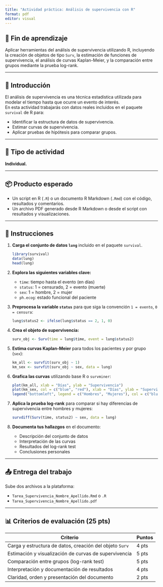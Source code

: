 ```yaml
---
title: "Actividad práctica: Análisis de supervivencia con R"
format: pdf
editor: visual
---
```


## 🎯 Fin de aprendizaje

Aplicar herramientas del análisis de supervivencia utilizando R, incluyendo la creación de objetos de tipo `Surv`, la estimación de funciones de supervivencia, el análisis de curvas Kaplan-Meier, y la comparación entre grupos mediante la prueba log-rank.

------------------------------------------------------------------------

## 🧭 Introducción

El análisis de supervivencia es una técnica estadística utilizada para modelar el tiempo hasta que ocurre un evento de interés.\
En esta actividad trabajarás con datos reales incluidos en el paquete `survival` de R para:

-   Identificar la estructura de datos de supervivencia.
-   Estimar curvas de supervivencia.
-   Aplicar pruebas de hipótesis para comparar grupos.

------------------------------------------------------------------------

## 📝 Tipo de actividad

**Individual.**

------------------------------------------------------------------------

## 📦 Producto esperado

-   Un script en R (`.R`) o un documento R Markdown (`.Rmd`) con el código, resultados y comentarios.
-   Un archivo PDF generado desde R Markdown o desde el script con resultados y visualizaciones.

------------------------------------------------------------------------

## 🔧 Instrucciones

1.  **Carga el conjunto de datos `lung`** incluido en el paquete `survival`.

    ```r
    library(survival)
    data(lung)
    head(lung)
    ```

2.  **Explora las siguientes variables clave:**

    -   `time`: tiempo hasta el evento (en días)
    -   `status`: 1 = censurado, 2 = evento (muerte)
    -   `sex`: 1 = hombre, 2 = mujer
    -   `ph.ecog`: estado funcional del paciente

3.  **Preprocesa la variable `status`** para que siga la convención `1 = evento`, `0 = censura`:

    ```r
    lung$status2 <- ifelse(lung$status == 2, 1, 0)
    ```

4.  **Crea el objeto de supervivencia:**

    ```r
    surv_obj <- Surv(time = lung$time, event = lung$status2)
    ```

5.  **Estima curvas Kaplan-Meier** para todos los pacientes y por grupo (`sex`):

    ```r
    km_all <- survfit(surv_obj ~ 1)
    km_sex <- survfit(surv_obj ~ sex, data = lung)
    ```

6.  **Grafica las curvas** utilizando base R o `survminer`:

    ```r
    plot(km_all, xlab = "Días", ylab = "Supervivencia")
    plot(km_sex, col = c("blue", "red"), xlab = "Días", ylab = "Supervivencia")
    legend("bottomleft", legend = c("Hombres", "Mujeres"), col = c("blue", "red"), lty = 1)
    ```

7.  **Aplica la prueba log-rank** para comparar si hay diferencias de supervivencia entre hombres y mujeres:

    ```r
    survdiff(Surv(time, status2) ~ sex, data = lung)
    ```

8.  **Documenta tus hallazgos** en el documento:

    -   Descripción del conjunto de datos
    -   Interpretación de las curvas
    -   Resultados del log-rank test
    -   Conclusiones personales

------------------------------------------------------------------------

## 📤 Entrega del trabajo

Sube dos archivos a la plataforma:

-   `Tarea_Supervivencia_Nombre_Apellido.Rmd` o `.R`
-   `Tarea_Supervivencia_Nombre_Apellido.pdf`

------------------------------------------------------------------------

## 📊 Criterios de evaluación (25 pts)

| Criterio                                                | Puntos |
|---------------------------------------------------------|--------|
| Carga y estructura de datos, creación del objeto `Surv` | 4 pts  |
| Estimación y visualización de curvas de supervivencia   | 5 pts  |
| Comparación entre grupos (log-rank test)                | 5 pts  |
| Interpretación y documentación de resultados            | 4 pts  |
| Claridad, orden y presentación del documento            | 2 pts  |
